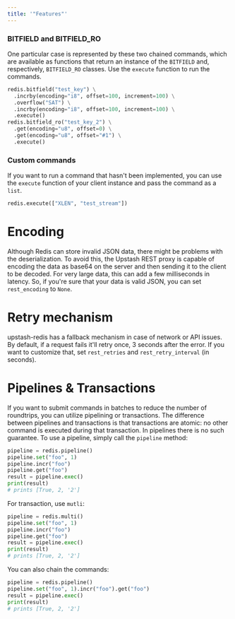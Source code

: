 ```yaml
---
title: '"Features"'
---
```

### BITFIELD and BITFIELD_RO
One particular case is represented by these two chained commands, which are
available as functions that return an instance of the `BITFIELD` and,
respectively, `BITFIELD_RO` classes. Use the `execute` function to run the
commands.
```python
redis.bitfield("test_key") \
  .incrby(encoding="i8", offset=100, increment=100) \
  .overflow("SAT") \
  .incrby(encoding="i8", offset=100, increment=100) \
  .execute()
redis.bitfield_ro("test_key_2") \
  .get(encoding="u8", offset=0) \
  .get(encoding="u8", offset="#1") \
  .execute()
```
### Custom commands
If you want to run a command that hasn't been implemented, you can use the
`execute` function of your client instance and pass the command as a `list`.
```python
redis.execute(["XLEN", "test_stream"])
```
# Encoding
Although Redis can store invalid JSON data, there might be problems with the
deserialization. To avoid this, the Upstash REST proxy is capable of encoding
the data as base64 on the server and then sending it to the client to be
decoded.
For very large data, this can add a few milliseconds in latency. So, if you're
sure that your data is valid JSON, you can set `rest_encoding` to `None`.
# Retry mechanism
upstash-redis has a fallback mechanism in case of network or API issues. By
default, if a request fails it'll retry once, 3 seconds after the error. If you
want to customize that, set `rest_retries` and `rest_retry_interval` (in
seconds).
# Pipelines & Transactions
If you want to submit commands in batches to reduce the number of roundtrips, you can utilize pipelining or
transactions. The difference between pipelines and transactions is that transactions are atomic: no other
command is executed during that transaction. In pipelines there is no such guarantee.
To use a pipeline, simply call the `pipeline` method:
```python
pipeline = redis.pipeline()
pipeline.set("foo", 1)
pipeline.incr("foo")
pipeline.get("foo")
result = pipeline.exec()
print(result)
# prints [True, 2, '2']
```
For transaction, use `mutli`:
```python
pipeline = redis.multi()
pipeline.set("foo", 1)
pipeline.incr("foo")
pipeline.get("foo")
result = pipeline.exec()
print(result)
# prints [True, 2, '2']
```
You can also chain the commands:
```python
pipeline = redis.pipeline()
pipeline.set("foo", 1).incr("foo").get("foo")
result = pipeline.exec()
print(result)
# prints [True, 2, '2']
```